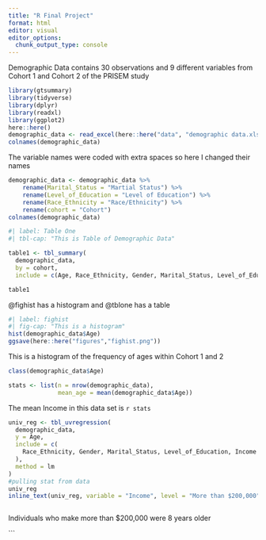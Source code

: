 ```yaml
---
title: "R Final Project"
format: html
editor: visual
editor_options: 
  chunk_output_type: console
---
```


Demographic Data contains 30 observations and 9 different variables from Cohort 1 and Cohort 2 of the PRISEM study

```r
library(gtsummary)
library(tidyverse)
library(dplyr)
library(readxl)
library(ggplot2)
here::here()
demographic_data <- read_excel(here::here("data", "demographic data.xlsx"))
colnames(demographic_data)

```

The variable names were coded with extra spaces so here I changed their names

```r

demographic_data <- demographic_data %>%
	rename(Marital_Status = "Martial Status") %>%
	rename(Level_of_Education = "Level of Education") %>%
	rename(Race_Ethnicity = "Race/Ethnicity") %>%
	rename(cohort = "Cohort")
colnames(demographic_data)
```

```r
#| label: Table One
#| tbl-cap: "This is Table of Demographic Data"

table1 <- tbl_summary(
  demographic_data,
  by = cohort,
  include = c(Age, Race_Ethnicity, Gender, Marital_Status, Level_of_Education, Income))

table1
```
@fighist has a histogram and @tblone has a table

```r
#| label: fighist
#| fig-cap: "This is a histogram"
hist(demographic_data$Age)
ggsave(here::here("figures","fighist.png"))

```

This is a histogram of the frequency of ages within Cohort 1 and 2

```r

class(demographic_data$Age)

stats <- list(n = nrow(demographic_data),
              mean_age = mean(demographic_data$Age))
```
The mean Income in this data set is `r stats`
```r
univ_reg <- tbl_uvregression(
  demographic_data,
  y = Age,
  include = c(
    Race_Ethnicity, Gender, Marital_Status, Level_of_Education, Income
  ),
  method = lm
)
#pulling stat from data
univ_reg
inline_text(univ_reg, variable = "Income", level = "More than $200,000")



```

Individuals who make more than \$200,000 were 8 years older

\`\`\`


